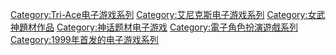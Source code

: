 {{cat more|女神側身像}}

{{DEFAULTSORT:Valkyrie Profile}}
[[Category:Tri-Ace电子游戏系列|Category:Tri-Ace电子游戏系列]]
[[Category:艾尼克斯电子游戏系列|Category:艾尼克斯电子游戏系列]]
[[Category:女武神題材作品|Category:女武神題材作品]]
[[Category:神话题材电子游戏|Category:神话题材电子游戏]]
[[Category:電子角色扮演遊戲系列|Category:電子角色扮演遊戲系列]]
[[Category:1999年首发的电子游戏系列|Category:1999年首发的电子游戏系列]]